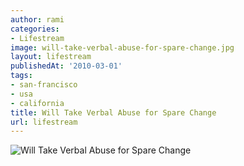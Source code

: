 ```yaml
---
author: rami
categories:
- Lifestream
image: will-take-verbal-abuse-for-spare-change.jpg
layout: lifestream
publishedAt: '2010-03-01'
tags:
- san-francisco
- usa
- california
title: Will Take Verbal Abuse for Spare Change
url: lifestream
---
```


![Will Take Verbal Abuse for Spare Change](/assets/images/content/lifestream/will-take-verbal-abuse-for-spare-change.jpg)